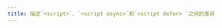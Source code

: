 ```yaml
---
title: 描述`<script>`、`<script async>`和`<script defer> `之间的差异
---
```


<script> 标签用于在网页上包含 JavaScript 。 "async" 和 `defer` 属性用于更改脚本加载和执行的方式/时机。

## 普通`<script>`

对于普通的<script>标签，在遇到它们时没有任何`async` 或 `defer`。 HTML解析被阻止，脚本会被下载并立即执行。 脚本执行后HTML解析恢复。

## `<script async>`

在"<script async>"中，脚本将与HTML解析并行获取，并在其可用时立即执行（可能在HTML解析完成之前），而且不一定按照HTML文档中的顺序执行。 当脚本独立于页面上的任何其他脚本时使用 "async" ，比如分析。

## `<script defer>`

在`<script defer>`, 脚本将在文档已完全解析并执行时并行获取到 HTML 解析和执行， 但在 `DOMContentLoaded` 事件之前。 如果其中有多个，每个defer脚本都是按照它们在 HTML 文档中出现的顺序执行的。

如果脚本依赖于完全解析的DOM，则`defer` 属性将有助于确保在执行前完全解析HTML。

## 备注

-   一般说来， "async" 属性应该用于对页面初始化不重要且不依赖于对方的脚本。 `defer` 属性应该用于依赖于/被依赖于其他脚本的脚本。
-   没有`src`属性的脚本， `async` 和 `deleger` 属性会被忽略。
-   包含`defer'或`async'的`<script>`将被忽略，并显示 "来自异步加载的外部脚本对document.write()的调用被忽略 "的信息。

## 参考资料

-   [`<script>`: 脚本元素 | MDN](https://developer.mozilla.org/en-US/docs/Web/HTML/Element/script#defer)
-   [async vs defer 属性](https://www.growingwiththeweb.com/2014/02/async-vs-defer-attributes.html)
